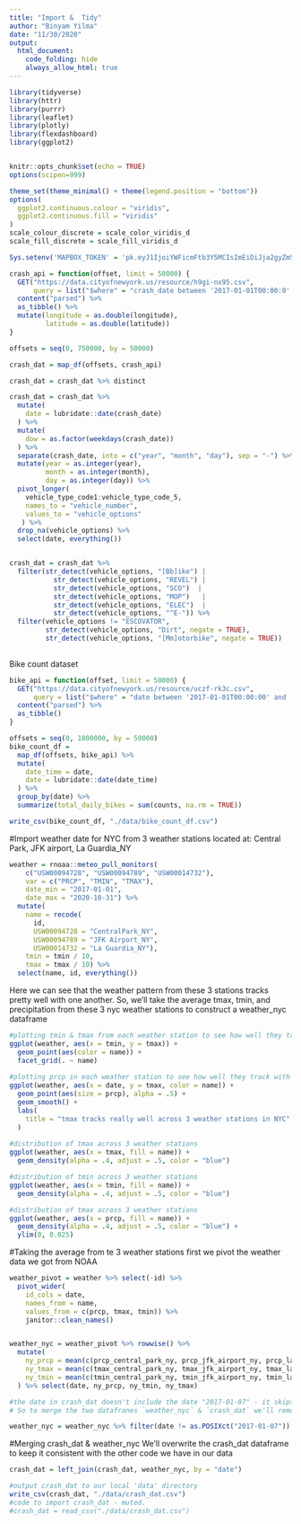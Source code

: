 ```yaml
---
title: "Import &  Tidy"
author: "Binyam Yilma"
date: "11/30/2020"
output: 
  html_document:
    code_folding: hide
    always_allow_html: true
---
```





```r
library(tidyverse)
library(httr)
library(purrr)
library(leaflet)
library(plotly)
library(flexdashboard)
library(ggplot2)


knitr::opts_chunk$set(echo = TRUE)
options(scipen=999)

theme_set(theme_minimal() + theme(legend.position = "bottom"))
options(
  ggplot2.continuous.colour = "viridis",
  ggplot2.continuous.fill = "viridis"
)
scale_colour_discrete = scale_color_viridis_d
scale_fill_discrete = scale_fill_viridis_d

Sys.setenv('MAPBOX_TOKEN' = 'pk.eyJ1IjoiYWFicmFtb3Y5MCIsImEiOiJja2gyZm5obzQwNWIxMnFxc3phcWh1MWtwIn0.amAvJHtFkTl9XWJ68fh96Q')
```



```r
crash_api = function(offset, limit = 50000) {
  GET("https://data.cityofnewyork.us/resource/h9gi-nx95.csv", 
      query = list("$where" = "crash_date between '2017-01-01T00:00:0' and '2020-10-31T12:00:00'", "$limit" = limit, "$offset" = offset)) %>% 
  content("parsed") %>%
  as_tibble() %>% 
  mutate(longitude = as.double(longitude),
         latitude = as.double(latitude))
}

offsets = seq(0, 750000, by = 50000)

crash_dat = map_df(offsets, crash_api)

crash_dat = crash_dat %>% distinct
```



```r
crash_dat = crash_dat %>%
  mutate(
    date = lubridate::date(crash_date)
  ) %>%
  mutate(
    dow = as.factor(weekdays(crash_date))
  ) %>%
  separate(crash_date, into = c("year", "month", "day"), sep = "-") %>%
  mutate(year = as.integer(year),
         month = as.integer(month),
         day = as.integer(day)) %>%
  pivot_longer(
    vehicle_type_code1:vehicle_type_code_5,
    names_to = "vehicle_number",
    values_to = "vehicle_options"
   ) %>%
  drop_na(vehicle_options) %>%
  select(date, everything())


crash_dat = crash_dat %>% 
  filter(str_detect(vehicle_options, "[Bb]ike") |
           str_detect(vehicle_options, "REVEL") |
           str_detect(vehicle_options, "SCO")  |
           str_detect(vehicle_options, "MOP")   |
           str_detect(vehicle_options, "ELEC")  |
           str_detect(vehicle_options, "^E-")) %>% 
  filter(vehicle_options != "ESCOVATOR",
         str_detect(vehicle_options, "Dirt", negate = TRUE),
         str_detect(vehicle_options, "[Mm]otorbike", negate = TRUE)) 
           
```

Bike count dataset
```r
bike_api = function(offset, limit = 50000) {
  GET("https://data.cityofnewyork.us/resource/uczf-rk3c.csv", 
      query = list("$where" = "date between '2017-01-01T00:00:00' and '2020-10-31T12:00:00'", "$limit" = limit, "$offset" = offset)) %>% 
  content("parsed") %>%
  as_tibble() 
}

offsets = seq(0, 1800000, by = 50000)
bike_count_df = 
  map_df(offsets, bike_api) %>% 
  mutate(
    date_time = date,
    date = lubridate::date(date_time)
  ) %>% 
  group_by(date) %>% 
  summarize(total_daily_bikes = sum(counts, na.rm = TRUE))

write_csv(bike_count_df, "./data/bike_count_df.csv")
```

#Import weather date for NYC from 3 weather stations located at: Central Park, JFK airport, La Guardia_NY
```r
weather = rnoaa::meteo_pull_monitors(
    c("USW00094728", "USW00094789", "USW00014732"),
    var = c("PRCP", "TMIN", "TMAX"), 
    date_min = "2017-01-01",
    date_max = "2020-10-31") %>%
  mutate(
    name = recode(
      id, 
      USW00094728 = "CentralPark_NY", 
      USW00094789 = "JFK Airport_NY",
      USW00014732 = "La Guardia_NY"),
    tmin = tmin / 10,
    tmax = tmax / 10) %>%
  select(name, id, everything())

```

Here we can see that the weather pattern from these 3 stations tracks pretty well with one another. So, we'll take the average tmax, tmin, and precipitation from these 3 nyc weather stations to construct a weather_nyc dataframe
```r
#plotting tmin & tmax from each weather station to see how well they track with each other      
ggplot(weather, aes(x = tmin, y = tmax)) + 
  geom_point(aes(color = name)) + 
  facet_grid(. ~ name)
  
#plotting prcp in each weather station to see how well they track with each other
ggplot(weather, aes(x = date, y = tmax, color = name)) + 
  geom_point(aes(size = prcp), alpha = .5) +
  geom_smooth() + 
  labs(
    title = "tmax tracks really well across 3 weather stations in NYC"
  )
  
#distribution of tmax across 3 weather stations
ggplot(weather, aes(x = tmax, fill = name)) + 
  geom_density(alpha = .4, adjust = .5, color = "blue")

#distribution of tmin across 3 weather stations
ggplot(weather, aes(x = tmin, fill = name)) + 
  geom_density(alpha = .4, adjust = .5, color = "blue")

#distribution of tmax across 3 weather stations
ggplot(weather, aes(x = prcp, fill = name)) + 
  geom_density(alpha = .4, adjust = .5, color = "blue") + 
  ylim(0, 0.025)
```

#Taking the average from te 3 weather stations
first we pivot the weather data we got from NOAA
```r
weather_pivot = weather %>% select(-id) %>% 
  pivot_wider(
    id_cols = date,
    names_from = name, 
    values_from = c(prcp, tmax, tmin)) %>% 
    janitor::clean_names()


weather_nyc = weather_pivot %>% rowwise() %>% 
  mutate(
    ny_prcp = mean(c(prcp_central_park_ny, prcp_jfk_airport_ny, prcp_la_guardia_ny)),
    ny_tmax = mean(c(tmax_central_park_ny, tmax_jfk_airport_ny, tmax_la_guardia_ny)),
    ny_tmin = mean(c(tmin_central_park_ny, tmin_jfk_airport_ny, tmin_la_guardia_ny))
  ) %>% select(date, ny_prcp, ny_tmin, ny_tmax)

#the date in crash_dat doesn't include the date "2017-01-07" - it skips it for some reason. 
# So to merge the two datafranes `weather_nyc` & `crash_dat` we'll remove that date

weather_nyc = weather_nyc %>% filter(date != as.POSIXct("2017-01-07"))
```

#Merging crash_dat & weather_nyc
We'll overwrite the crash_dat dataframe to keep it consistent with the other code we have in our data
```r
crash_dat = left_join(crash_dat, weather_nyc, by = "date")

#output crash_dat to our local 'data' directory
write_csv(crash_dat, "./data/crash_dat.csv")
#code to import crash_dat - muted. 
#crash_dat = read_csv("./data/crash_dat.csv")
```




